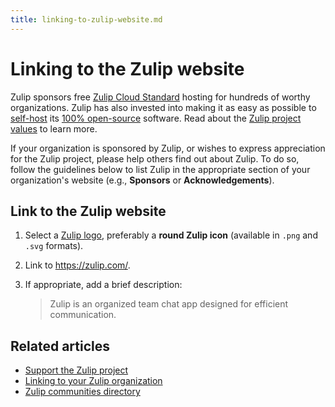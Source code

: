 ```yaml
---
title: linking-to-zulip-website.md
---
```


# Linking to the Zulip website


Zulip sponsors free [Zulip Cloud Standard](https://zulip.com/plans/) hosting for
hundreds of worthy organizations. Zulip has also invested into making it as easy
as possible to [self-host](https://zulip.com/self-hosting/) its [100%
open-source](https://github.com/zulip/zulip#readme) software. Read about the
[Zulip project values](https://zulip.com/values/) to learn more.




If your organization is sponsored by Zulip, or wishes to express appreciation
for the Zulip project, please help others find out about Zulip. To do so, follow the
guidelines below to list Zulip in the appropriate section of your organization's
website (e.g., **Sponsors** or **Acknowledgements**).

## Link to the Zulip website

<Tabs>
<TabItem label="instructions-for-all-platforms">

1. Select a [Zulip
   logo](https://github.com/zulip/zulip/tree/main/static/images/logo),
   preferably a **round Zulip icon** (available in `.png` and `.svg` formats).

1. Link to https://zulip.com/.

2. If appropriate, add a brief description:

   > Zulip is an organized team chat app designed for efficient communication.

</TabItem>
</Tabs>

## Related articles

* [Support the Zulip project](/help/support-zulip-project)
* [Linking to your Zulip organization](/help/linking-to-zulip)
* [Zulip communities directory](/help/communities-directory)


